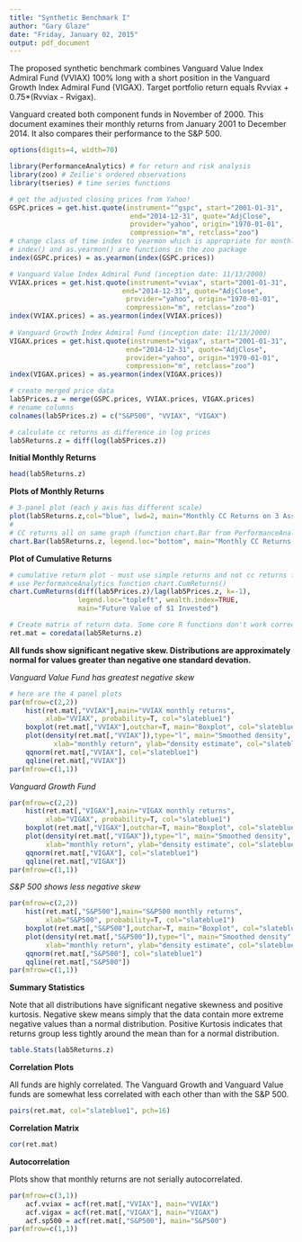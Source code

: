 ```yaml
---
title: "Synthetic Benchmark I"
author: "Gary Glaze"
date: "Friday, January 02, 2015"
output: pdf_document
---
```

The proposed synthetic benchmark combines Vanguard Value Index Admiral Fund (VVIAX) 100% long with a short position in the Vanguard Growth Index Admiral Fund (VIGAX). Target portfolio return equals Rvviax + 0.75*(Rvviax - Rvigax).

Vanguard created both component funds in November of 2000. This document examines their monthly returns  from January 2001 to December 2014. It also compares their performance to the S&P 500.

```r
options(digits=4, width=70)

library(PerformanceAnalytics) # for return and risk analysis
library(zoo) # Zeilie's ordered observations
library(tseries) # time series functions

# get the adjusted closing prices from Yahoo!
GSPC.prices = get.hist.quote(instrument="^gspc", start="2001-01-31",
                              end="2014-12-31", quote="AdjClose",
                              provider="yahoo", origin="1970-01-01",
                              compression="m", retclass="zoo")
# change class of time index to yearmon which is appropriate for monthly data
# index() and as.yearmon() are functions in the zoo package 
index(GSPC.prices) = as.yearmon(index(GSPC.prices))

# Vanguard Value Index Admiral Fund (inception date: 11/13/2000)
VVIAX.prices = get.hist.quote(instrument="vviax", start="2001-01-31",
                            end="2014-12-31", quote="AdjClose",
                             provider="yahoo", origin="1970-01-01",
                             compression="m", retclass="zoo")
index(VVIAX.prices) = as.yearmon(index(VVIAX.prices))
                             
# Vanguard Growth Index Admiral Fund (inception date: 11/13/2000)
VIGAX.prices = get.hist.quote(instrument="vigax", start="2001-01-31",
                             end="2014-12-31", quote="AdjClose",
                             provider="yahoo", origin="1970-01-01",
                             compression="m", retclass="zoo")
index(VIGAX.prices) = as.yearmon(index(VIGAX.prices))

# create merged price data
lab5Prices.z = merge(GSPC.prices, VVIAX.prices, VIGAX.prices)
# rename columns
colnames(lab5Prices.z) = c("S&P500", "VVIAX", "VIGAX")

# calculate cc returns as difference in log prices
lab5Returns.z = diff(log(lab5Prices.z))
```

**Initial Monthly Returns**
```r
head(lab5Returns.z)

```

**Plots of Monthly Returns**

```r
# 3-panel plot (each y axis has different scale)
plot(lab5Returns.z,col="blue", lwd=2, main="Monthly CC Returns on 3 Assets")
# 
# CC returns all on same graph (function chart.Bar from PerformanceAnalytics)
chart.Bar(lab5Returns.z, legend.loc="bottom", main="Monthly CC Returns on 3 Assets", ylab="Percent")
```

\pagebreak

**Plot of Cumulative Returns**

```r
# cumulative return plot - must use simple returns and not cc returns for this
# use PerformanceAnalytics function chart.CumReturns()
chart.CumReturns(diff(lab5Prices.z)/lag(lab5Prices.z, k=-1), 
                 legend.loc="topleft", wealth.index=TRUE,
                 main="Future Value of $1 Invested")
```

```r
# Create matrix of return data. Some core R functions don't work correctly with zoo objects. 
ret.mat = coredata(lab5Returns.z)
```

\pagebreak

**All funds show significant negative skew. Distributions are approximately normal for values greater than negative one standard devation.**

*Vanguard Value Fund has greatest negative skew*

```r
# here are the 4 panel plots
par(mfrow=c(2,2))
    hist(ret.mat[,"VVIAX"],main="VVIAX monthly returns",
	     xlab="VVIAX", probability=T, col="slateblue1")
	boxplot(ret.mat[,"VVIAX"],outchar=T, main="Boxplot", col="slateblue1")
	plot(density(ret.mat[,"VVIAX"]),type="l", main="Smoothed density",
           xlab="monthly return", ylab="density estimate", col="slateblue1")
	qqnorm(ret.mat[,"VVIAX"], col="slateblue1")
	qqline(ret.mat[,"VVIAX"])
par(mfrow=c(1,1))
```

\pagebreak

*Vanguard Growth Fund*

```r
par(mfrow=c(2,2))
	hist(ret.mat[,"VIGAX"],main="VIGAX monthly returns",
	     xlab="VIGAX", probability=T, col="slateblue1")
	boxplot(ret.mat[,"VIGAX"],outchar=T, main="Boxplot", col="slateblue1")
	plot(density(ret.mat[,"VIGAX"]),type="l", main="Smoothed density",
	     xlab="monthly return", ylab="density estimate", col="slateblue1")
	qqnorm(ret.mat[,"VIGAX"], col="slateblue1")
	qqline(ret.mat[,"VIGAX"])
par(mfrow=c(1,1))
```

\pagebreak

*S&P 500 shows less negative skew*

```r
par(mfrow=c(2,2))
	hist(ret.mat[,"S&P500"],main="S&P500 monthly returns",
	     xlab="S&P500", probability=T, col="slateblue1")
	boxplot(ret.mat[,"S&P500"],outchar=T, main="Boxplot", col="slateblue1")
	plot(density(ret.mat[,"S&P500"]),type="l", main="Smoothed density",
	     xlab="monthly return", ylab="density estimate", col="slateblue1")
	qqnorm(ret.mat[,"S&P500"], col="slateblue1")
	qqline(ret.mat[,"S&P500"])
par(mfrow=c(1,1))
```

**Summary Statistics**

Note that all distributions have significant negative skewness and positive kurtosis. Negative skew means simply that the data contain more extreme negative values than a normal distribution. Positive Kurtosis indicates that returns group less tightly around the mean than for a normal distribution.

```r
table.Stats(lab5Returns.z)
```

\pagebreak

**Correlation Plots**

All funds are highly correlated. The Vanguard Growth and Vanguard Value funds are somewhat less correlated with each other than with the S&P 500.

```r
pairs(ret.mat, col="slateblue1", pch=16)
```

**Correlation Matrix**

```r
cor(ret.mat)
```

\pagebreak

**Autocorrelation**

Plots show that monthly returns are not serially autocorrelated.

```r
par(mfrow=c(3,1))
    acf.vviax = acf(ret.mat[,"VVIAX"], main="VVIAX")
	acf.vigax = acf(ret.mat[,"VIGAX"], main="VIGAX")
	acf.sp500 = acf(ret.mat[,"S&P500"], main="S&P500")
par(mfrow=c(1,1))
```
